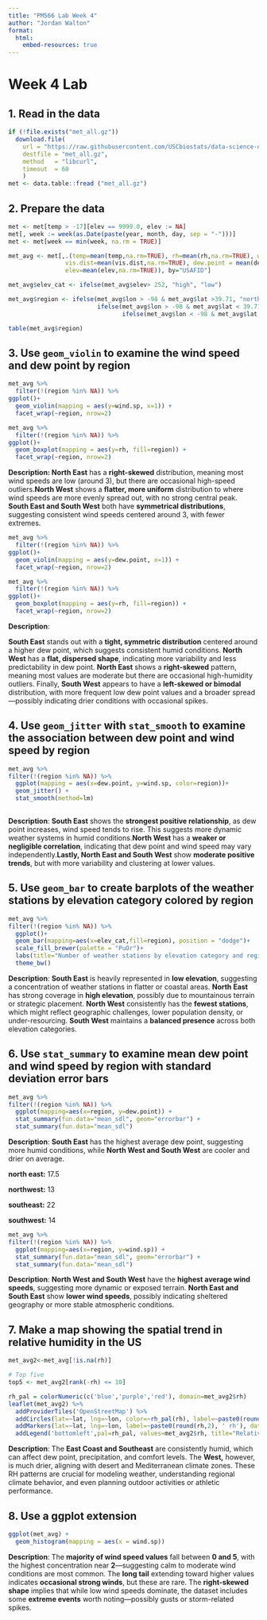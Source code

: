 ```yaml
---
title: "PM566 Lab Week 4"
author: "Jordan Walton"
format:
  html:
    embed-resources: true
---
```


# Week 4 Lab

## **1. Read in the data**

```r
if (!file.exists("met_all.gz"))
  download.file(
    url = "https://raw.githubusercontent.com/USCbiostats/data-science-data/master/02_met/met_all.gz",
    destfile = "met_all.gz",
    method   = "libcurl",
    timeout  = 60
    )
met <- data.table::fread ("met_all.gz")
```

## **2. Prepare the data**

```r
met <- met[temp > -17][elev == 9999.0, elev := NA]
met[, week := week(as.Date(paste(year, month, day, sep = "-")))]
met <- met[week == min(week, na.rm = TRUE)]

met_avg <- met[,.(temp=mean(temp,na.rm=TRUE), rh=mean(rh,na.rm=TRUE), wind.sp=mean(wind.sp,na.rm=TRUE), 
                vis.dist=mean(vis.dist,na.rm=TRUE), dew.point = mean(dew.point, na.rm=TRUE), lat=mean(lat), lon=mean(lon), 
                elev=mean(elev,na.rm=TRUE)), by="USAFID"]

met_avg$elev_cat <- ifelse(met_avg$elev> 252, "high", "low")

met_avg$region <- ifelse(met_avg$lon > -98 & met_avg$lat >39.71, "north east",
                         ifelse(met_avg$lon > -98 & met_avg$lat < 39.71, "south east",
                                ifelse(met_avg$lon < -98 & met_avg$lat >39.71, "north west", "south west")))

table(met_avg$region)

```

## **3. Use `geom_violin` to examine the wind speed and dew point by region**

```r
met_avg %>%
  filter(!(region %in% NA)) %>%
ggplot()+
  geom_violin(mapping = aes(y=wind.sp, x=1)) +
  facet_wrap(~region, nrow=2)

met_avg %>%
  filter(!(region %in% NA)) %>%
ggplot()+
  geom_boxplot(mapping = aes(y=rh, fill=region)) +
  facet_wrap(~region, nrow=2)

```

**Description: North East** has a **right-skewed** distribution, meaning most wind speeds are low (around 3), but there are occasional high-speed outliers.**North West** shows a **flatter, more uniform** distribution to where wind speeds are more evenly spread out, with no strong central peak. **South East and South West** both have **symmetrical distributions**, suggesting consistent wind speeds centered around 3, with fewer extremes.

```r
met_avg %>%
  filter(!(region %in% NA)) %>%
ggplot()+
  geom_violin(mapping = aes(y=dew.point, x=1)) +
  facet_wrap(~region, nrow=2)

met_avg %>%
  filter(!(region %in% NA)) %>%
ggplot()+
  geom_boxplot(mapping = aes(y=rh, fill=region)) +
  facet_wrap(~region, nrow=2)

```

**Description**:

**South East** stands out with a **tight, symmetric distribution** centered around a higher dew point, which suggests consistent humid conditions. **North West** has a **flat, dispersed shape**, indicating more variability and less predictability in dew point. **North East** shows a **right-skewed** pattern, meaning most values are moderate but there are occasional high-humidity outliers. Finally, **South West** appears to have a **left-skewed or bimodal** distribution, with more frequent low dew point values and a broader spread—possibly indicating drier conditions with occasional spikes.

## 4. **Use `geom_jitter` with `stat_smooth` to examine the association between dew point and wind speed by region**

```r
met_avg %>%
filter(!(region %in% NA)) %>%
  ggplot(mapping = aes(x=dew.point, y=wind.sp, color=region))+
  geom_jitter() + 
  stat_smooth(method=lm)
  
```

**Description**: **South East** shows the **strongest positive relationship**, as dew point increases, wind speed tends to rise. This suggests more dynamic weather systems in humid conditions.**North West** has a **weaker or negligible correlation**, indicating that dew point and wind speed may vary independently.**Lastly, North East and South West** show **moderate positive trends**, but with more variability and clustering at lower values.

## 5. **Use `geom_bar` to create barplots of the weather stations by elevation category colored by region**

```r
met_avg %>%
filter(!(region %in% NA)) %>%
  ggplot()+
  geom_bar(mapping=aes(x=elev_cat,fill=region), position = "dodge")+
  scale_fill_brewer(palette = "PuOr")+
  labs(title="Number of weather stations by elevation category and region", x="Elevation Category", y= "Count")+
  theme_bw()

```

**Description**: **South East** is heavily represented in **low elevation**, suggesting a concentration of weather stations in flatter or coastal areas. **North East** has strong coverage in **high elevation**, possibly due to mountainous terrain or strategic placement. **North West** consistently has the **fewest stations**, which might reflect geographic challenges, lower population density, or under-resourcing. **South West** maintains a **balanced presence** across both elevation categories.

## 6. **Use `stat_summary` to examine mean dew point and wind speed by region with standard deviation error bars**

```r
met_avg %>%
filter(!(region %in% NA)) %>%
  ggplot(mapping=aes(x=region, y=dew.point)) +
  stat_summary(fun.data="mean_sdl", geom="errorbar") +
  stat_summary(fun.data="mean_sdl")
```

**Description**: **South East** has the highest average dew point, suggesting more humid conditions, while **North West and South West** are cooler and drier on average.

**north east:** 17.5

**northwest:** 13

**southeast:** 22

**southwest:** 14

```r
met_avg %>%
filter(!(region %in% NA)) %>%
  ggplot(mapping=aes(x=region, y=wind.sp)) +
  stat_summary(fun.data="mean_sdl", geom="errorbar") +
  stat_summary(fun.data="mean_sdl")
```

**Description**: **North West and South West** have the **highest average wind speeds**, suggesting more dynamic or exposed terrain. **North East and South East** show **lower wind speeds**, possibly indicating sheltered geography or more stable atmospheric conditions.

## 7. **Make a map showing the spatial trend in relative humidity in the US**

```r
met_avg2<-met_avg[!is.na(rh)]

# Top five
top5 <- met_avg2[rank(-rh) <= 10]

rh_pal = colorNumeric(c('blue','purple','red'), domain=met_avg2$rh)
leaflet(met_avg2) %>%
  addProviderTiles('OpenStreetMap') %>%
  addCircles(lat=~lat, lng=~lon, color=~rh_pal(rh), label=~paste0(round(rh,2), ' rh'), opacity=1,fillOpacity=1, radius=500) %>%
  addMarkers(lat=~lat, lng=~lon, label=~paste0(round(rh,2), ' rh'), data = top5) %>%
  addLegend('bottomleft',pal=rh_pal, values=met_avg2$rh, title="Relative Humidity", opacity=1)

```

**Description**: The **East Coast and Southeast** are consistently humid, which can affect dew point, precipitation, and comfort levels. The **West,** however, is much drier, aligning with desert and Mediterranean climate zones. These RH patterns are crucial for modeling weather, understanding regional climate behavior, and even planning outdoor activities or athletic performance.

## 8. **Use a ggplot extension**

```r
ggplot(met_avg) +
  geom_histogram(mapping = aes(x = wind.sp))
```

**Description**: The **majority of wind speed values** fall between **0 and 5**, with the highest concentration near **2**—suggesting calm to moderate wind conditions are most common. The **long tail** extending toward higher values indicates **occasional strong winds**, but these are rare. The **right-skewed shape** implies that while low wind speeds dominate, the dataset includes some **extreme events** worth noting—possibly gusts or storm-related spikes.
